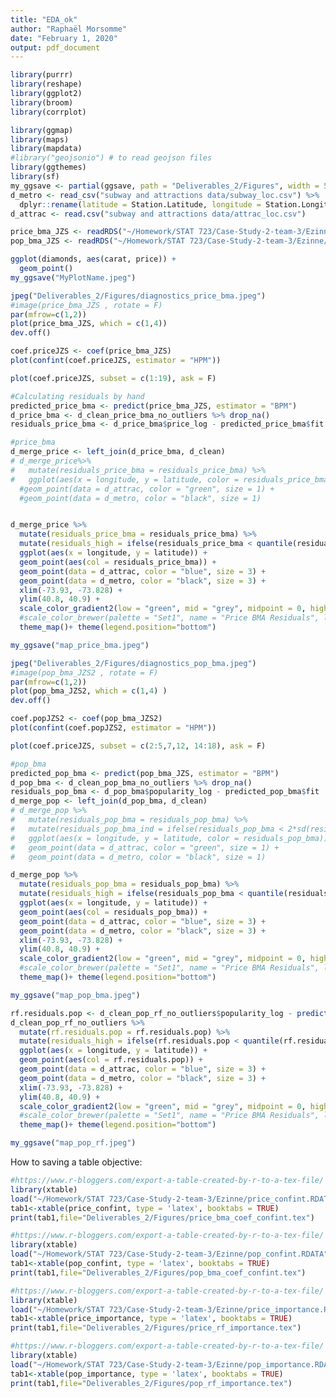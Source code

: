 ```yaml
---
title: "EDA_ok"
author: "Raphaël Morsomme"
date: "February 1, 2020"
output: pdf_document
---
```


```r
library(purrr)
library(reshape)
library(ggplot2)
library(broom)
library(corrplot)

library(ggmap)
library(maps)
library(mapdata)
#library("geojsonio") # to read geojson files
library(ggthemes)
library(sf)
my_ggsave <- partial(ggsave, path = "Deliverables_2/Figures", width = 5, height = 3.5)
d_metro <- read_csv("subway and attractions data/subway_loc.csv") %>% 
  dplyr::rename(latitude = Station.Latitude, longitude = Station.Longitude)
d_attrac <- read.csv("subway and attractions data/attrac_loc.csv")
```


```r
price_bma_JZS <- readRDS("~/Homework/STAT 723/Case-Study-2-team-3/Ezinne/saved_Models/price_bma_final.rds")
pop_bma_JZS <- readRDS("~/Homework/STAT 723/Case-Study-2-team-3/Ezinne/saved_Models/pop_bma_final.rds")

```



```r
ggplot(diamonds, aes(carat, price)) +
  geom_point()
my_ggsave("MyPlotName.jpeg")
```

```r
jpeg("Deliverables_2/Figures/diagnostics_price_bma.jpeg")
#image(price_bma_JZS , rotate = F)
par(mfrow=c(1,2))
plot(price_bma_JZS, which = c(1,4))
dev.off()

```

```r
coef.priceJZS <- coef(price_bma_JZS)
plot(confint(coef.priceJZS, estimator = "HPM"))

```

```r
plot(coef.priceJZS, subset = c(1:19), ask = F)


```



```r
#Calculating residuals by hand
predicted_price_bma <- predict(price_bma_JZS, estimator = "BPM")
d_price_bma <- d_clean_price_bma_no_outliers %>% drop_na()
residuals_price_bma <- d_price_bma$price_log - predicted_price_bma$fit

#price_bma 
d_merge_price <- left_join(d_price_bma, d_clean) 
# d_merge_price%>% 
#   mutate(residuals_price_bma = residuals_price_bma) %>% 
#   ggplot(aes(x = longitude, y = latitude, color = residuals_price_bma)) + geom_point() + theme_dark() + scale_color_gradient2(midpoint = 0) #+ 
  #geom_point(data = d_attrac, color = "green", size = 1) +
  #geom_point(data = d_metro, color = "black", size = 1) 


d_merge_price %>%
  mutate(residuals_price_bma = residuals_price_bma) %>% 
  mutate(residuals_high = ifelse(residuals_price_bma < quantile(residuals_price_bma,c(0.025,0.975))[2] | residuals_price_bma > quantile(residuals_price_bma,c(0.025,0.975))[1], "TRUE", "FALSE"))  %>% 
  ggplot(aes(x = longitude, y = latitude)) +
  geom_point(aes(col = residuals_price_bma)) +
  geom_point(data = d_attrac, color = "blue", size = 3) +
  geom_point(data = d_metro, color = "black", size = 3) +
  xlim(-73.93, -73.828) + 
  ylim(40.8, 40.9) +
  scale_color_gradient2(low = "green", mid = "grey", midpoint = 0, high = "red") +
  #scale_color_brewer(palette = "Set1", name = "Price BMA Residuals", labels = c("< 0.025%", "> 0.975%")) +
  theme_map()+ theme(legend.position="bottom") 

my_ggsave("map_price_bma.jpeg")

```

```r
jpeg("Deliverables_2/Figures/diagnostics_pop_bma.jpeg")
#image(pop_bma_JZS2 , rotate = F)
par(mfrow=c(1,2))
plot(pop_bma_JZS2, which = c(1,4) )
dev.off()
```

```r
coef.popJZS2 <- coef(pop_bma_JZS2)
plot(confint(coef.popJZS2, estimator = "HPM"))

```

```r
plot(coef.priceJZS, subset = c(2:5,7,12, 14:18), ask = F)
```



```r
#pop_bma
predicted_pop_bma <- predict(pop_bma_JZS, estimator = "BPM")
d_pop_bma <- d_clean_pop_bma_no_outliers %>% drop_na()
residuals_pop_bma <- d_pop_bma$popularity_log - predicted_pop_bma$fit
d_merge_pop <- left_join(d_pop_bma, d_clean) 
# d_merge_pop %>% 
#   mutate(residuals_pop_bma = residuals_pop_bma) %>% 
#   mutate(residuals_pop_bma_ind = ifelse(residuals_pop_bma < 2*sd(residuals_pop_bma) & residuals_pop_bma > -2*sd(residuals_pop_bma) , "Small Residual", "Large Residual")) %>% 
#   ggplot(aes(x = longitude, y = latitude, color = residuals_pop_bma)) + geom_point() + theme_dark() + scale_color_gradient2(midpoint = 0) +
#   geom_point(data = d_attrac, color = "green", size = 1) +
#   geom_point(data = d_metro, color = "black", size = 1) 

d_merge_pop %>%
  mutate(residuals_pop_bma = residuals_pop_bma) %>% 
  mutate(residuals_high = ifelse(residuals_pop_bma < quantile(residuals_pop_bma,c(0.025,0.975))[2] | residuals_pop_bma > quantile(residuals_pop_bma,c(0.025,0.975))[1], "TRUE", "FALSE"))  %>% 
  ggplot(aes(x = longitude, y = latitude)) +
  geom_point(aes(col = residuals_pop_bma)) +
  geom_point(data = d_attrac, color = "blue", size = 3) +
  geom_point(data = d_metro, color = "black", size = 3) +
  xlim(-73.93, -73.828) + 
  ylim(40.8, 40.9) +
  scale_color_gradient2(low = "green", mid = "grey", midpoint = 0, high = "red") +
  #scale_color_brewer(palette = "Set1", name = "Price BMA Residuals", labels = c("< 0.025%", "> 0.975%")) +
  theme_map()+ theme(legend.position="bottom") 

my_ggsave("map_pop_bma.jpeg")

```


```r
rf.residuals.pop <- d_clean_pop_rf_no_outliers$popularity_log - predict(pop_rf) 
d_clean_pop_rf_no_outliers %>%
  mutate(rf.residuals.pop = rf.residuals.pop) %>% 
  mutate(residuals_high = ifelse(rf.residuals.pop < quantile(rf.residuals.pop,c(0.025,0.975))[2] | rf.residuals.pop > quantile(rf.residuals.pop,c(0.025,0.975))[1], "TRUE", "FALSE"))  %>% 
  ggplot(aes(x = longitude, y = latitude)) +
  geom_point(aes(col = rf.residuals.pop)) +
  geom_point(data = d_attrac, color = "blue", size = 3) +
  geom_point(data = d_metro, color = "black", size = 3) +
  xlim(-73.93, -73.828) + 
  ylim(40.8, 40.9) +
  scale_color_gradient2(low = "green", mid = "grey", midpoint = 0, high = "red") +
  #scale_color_brewer(palette = "Set1", name = "Price BMA Residuals", labels = c("< 0.025%", "> 0.975%")) +
  theme_map()+ theme(legend.position="bottom") 

my_ggsave("map_pop_rf.jpeg")

```




How to saving a table objective:

```r
#https://www.r-bloggers.com/export-a-table-created-by-r-to-a-tex-file/
library(xtable)
load("~/Homework/STAT 723/Case-Study-2-team-3/Ezinne/price_confint.RDATA")
tab1<-xtable(price_confint, type = 'latex', booktabs = TRUE)
print(tab1,file="Deliverables_2/Figures/price_bma_coef_confint.tex")
```

```r
#https://www.r-bloggers.com/export-a-table-created-by-r-to-a-tex-file/
library(xtable)
load("~/Homework/STAT 723/Case-Study-2-team-3/Ezinne/pop_confint.RDATA")
tab1<-xtable(pop_confint, type = 'latex', booktabs = TRUE)
print(tab1,file="Deliverables_2/Figures/pop_bma_coef_confint.tex")
```

```r
#https://www.r-bloggers.com/export-a-table-created-by-r-to-a-tex-file/
library(xtable)
load("~/Homework/STAT 723/Case-Study-2-team-3/Ezinne/price_importance.RDATA")
tab1<-xtable(price_importance, type = 'latex', booktabs = TRUE)
print(tab1,file="Deliverables_2/Figures/price_rf_importance.tex")
```

```r
#https://www.r-bloggers.com/export-a-table-created-by-r-to-a-tex-file/
library(xtable)
load("~/Homework/STAT 723/Case-Study-2-team-3/Ezinne/pop_importance.RDATA")
tab1<-xtable(pop_importance, type = 'latex', booktabs = TRUE)
print(tab1,file="Deliverables_2/Figures/pop_rf_importance.tex")
```



